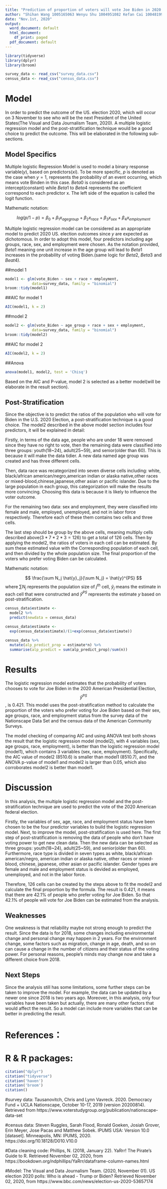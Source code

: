 ```yaml
---
title: "Prediction of proportion of voters will vote Joe Biden in 2020 U.S.Election"
author: "Shihan Wang 1005165063 Wenyu Shu 1004951082 Kefan Cai 1004819949"
date: "Nov.1st, 2020"
output:
  word_document: default
  html_document:
    df_print: paged
  pdf_document: default
---
```


```r
library(tidyverse)
library(dplyr)
library(broom)

survey_data <- read_csv("survey_data.csv")
census_data <- read_csv("census_data.csv")

```

# Model

  In order to predict the outcome of the US. election 2020, which will occur on 3 November to see who will be the next President of the United States(The Visual and Data Journalism Team, 2020). A multiple logistic regression model and the post-stratification technique would be a good choice to predict the outcome. This will be elaborated in the following sub-sections.


## Model Specifics

  Multiple logistic Regression Model is used to model a binary response variable$(y)$, based on predictors$(xi)$. To be more specific, $p$ is denoted as the case when $y=1$, represents the probability of an event occurring, which means vote Binden in this case. $Beta0$ is considered as an intercept(constant) while $Beta1$ to $Beta4$ represents the coefficient correspond to each predictor x. The left side of the equation is called the logit function.

Mathematic notation:

$$ 
  log(p/1-p) = \beta_{0}+\beta_1  x_{age group} + \beta_2  x_{race} + \beta_3  x_{sex}+\beta_4  x_{employment}
$$

  Multiple logistic regression model can be considered as an appropriate model to predict 2020 US. election outcomes since $y$ are expected as dichotomous. In order to adopt this model, four predictors including age groups, race, sex, and employment were chosen. As the notation provided, $Beta1$ meaning one unit increase in the age group will lead to $Beta1$ increases in the probability of voting Biden.(same logic for $Beta2$, $Beta3$ and $Beat4$).


##model 1
```r
model1 <- glm(vote_Biden ~ sex + race + employment, 
            data=survey_data, family = "binomial")
broom::tidy(model1)
```
##AIC for model 1
```r
AIC(model1, k = 2)
```



##model 2
```r
model2 <- glm(vote_Biden ~ age_group + race + sex + employment, 
            data=survey_data, family = "binomial")
broom::tidy(model2)
```
##AIC for model 2
```r
AIC(model2, k = 2)
```


##Anova
```r
anova(model1, model2, test = 'Chisq')
```


  Based on the AIC and P-value, model 2 is selected as a better model(will be elaborate in the result section).

## Post-Stratification 

  Since the objective is to predict the ratios of the population who will vote for Biden in the U.S. 2020 Election, a post-stratification technique is a good choice. The model2 described in the above model section includes four predictors, it will be explained in detail:
  
  Firstly, in terms of the data age, people who are under 18 were removed since they have no right to vote, then the remaining data were classified into three groups: youth(18~24), adult(25~59), and senior(older than 60). This is because it will make the data tidier. A new data named age group was created and has three different cells.
  
  Then, data race was recategorized into seven diverse cells including: white, black/african american/negro,american indian or alaska native,other races or mixed-blood,chinese,japanese,other asian or pacific islander. Due to the large population in each group, this categorization will make the results more convincing. Choosing this data is because it is likely to influence the voter outcome.
  
  For the remaining two data: sex and employment, they were classified into female and male, employed, unemployed, and not in labor force respectively. Therefore each of these them contains two cells and three cells.
  
  The last step should be group by the above cells, meaning multiply cells described above$(3*7*2*3=126)$ to get a total of 126 cells. Then by applying the model2, the ratios of voters in each cell can be estimated. By sum these estimated value with the  Corresponding population of each cell, and then divided by the whole population size. The final proportion of the voters who prefer voting Biden can be calculated.
  
Mathematic notation:

$$ 
  \frac{\sum N_j \hat{y}_j}{\sum N_j} = \hat{y}^{PS}
$$
where ${\sum N_j}$ represents the population size of $j^{th}$ cell, $\hat{y}_j$ means the estimate in each cell that were constructed and $\hat{y}^{PS}$ represents the estimate $y$ based on post-stratification. 



```r

census_data$estimate <-
  model2 %>%
  predict(newdata = census_data)

census_data$estimate <-
  exp(census_data$estimate)/(1+exp(census_data$estimate))

census_data %>%
  mutate(alp_predict_prop = estimate*n) %>%
  summarise(alp_predict = sum(alp_predict_prop)/sum(n))

```


# Results

  The logistic regression model estimates that the probability of voters chooses to vote for Joe Biden in the 2020 American Presidential Election, $$\hat{y}^{PS}$$, is 0.421.  This model uses the post-stratification method to calculate the proportion of the voters who prefer voting for Joe Biden based on their sex, age groups, race, and employment status from the survey data of the Nationscape Data Set and the census data of the American Community Surveys.  
  
  The model checking of comparing AIC and using ANOVA test both shows the result that the logistic regression model (model2), with 4 variables (sex, age groups, race, employment), is better than the logistic regression model (model1), which contains 3 variables (sex, race, employment).  Specifically, the AIC value of model2 (8510.6) is smaller than model1 (8510.7), and the ANOVA p-value of model1 and model2 is larger than 0.05, which also corroborates model2 is better than model1.


# Discussion

In this analysis, the multiple logistic regression model and the post-stratification technique are used to predict the vote of the 2020 American federal election. 
  
  Firstly, the variables of sex, age, race, and employment status have been chosen to be the four predictor variables to build the logistic regression model. Next, to improve the model, post-stratification is used here. The first step of post-stratification is removing the data of people who don't have voting power to get new clean data. Then the new data can be selected as three groups: youth(18~24), adult(25~59), and senior(older than 60). Furthermore, race type is divided in seven types as white, black/african american/negro, american indian or alaska native, other races or mixed-blood, chinese, japanese, other asian or pacific islander. Gender types are female and male and employment status is devided as employed, unemployed, and not in the labor force. 
  
  Therefore, 126 cells can be created by the steps above to fit the model2 and calculate the final proportion by the formula. The result is 0.421, it means that there are 42.1% of people who prefer voting for Joe Biden. So that 42.1% of people will vote for Joe Biden can be estimated from the analysis.

## Weaknesses

  One weakness is that reliability maybe not strong enough to predict the result. Since the data is for 2018, some changes including environmental change and personal change may happen in 2 years. For the environment change, some factors such as migration, change in age, death, and so on can cause a change in the number of citizens and their status of the voting power. For personal reasons, people's minds may change now and take a different choice from 2018. 
  
## Next Steps

  Since the analysis still has some limitations, some further steps can be taken to improve the model. For example, the data can be updated by a newer one since 2018 is two years ago. Moreover, in this analysis, only four variables have been taken but actually, there are many other factors that would affect the result. So a model can include more variables that can be better in predicting the result.
  

# References：
# R & R packages:
```r
citation("dplyr")
citation("tidyverse")
citation('haven')
citation('broom')
citation()
```

#survey data:
Tausanovitch, Chris and Lynn Vavreck. 2020. Democracy Fund + UCLA Nationscape, October 10-17, 2019 (version 20200814). Retrieved from https://www.voterstudygroup.org/publication/nationscape-data-set

#census data:
Steven Ruggles, Sarah Flood, Ronald Goeken, Josiah Grover, Erin Meyer, Jose Pacas and Matthew Sobek. IPUMS USA: Version 10.0 [dataset]. Minneapolis, MN: IPUMS, 2020. 
https://doi.org/10.18128/D010.V10.0


#Data cleaning code:
Phillips, N. (2018, January 22). YaRrr! The Pirate's Guide to R. Retrieved November 02, 2020, from https://bookdown.org/ndphillips/YaRrr/dataframe-column-names.html


#Model:
The Visual and Data Journalism Team. (2020, November 01). US election 2020 polls: Who is ahead - Trump or Biden? Retrieved November 02, 2020, from https://www.bbc.com/news/election-us-2020-53657174




